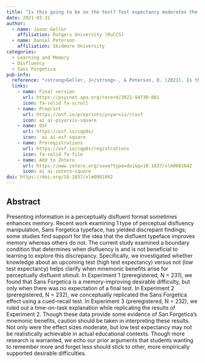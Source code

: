 ```yaml
---
title: "Is this going to be on the test? Test expectancy moderates the disfluency effect with Sans Forgetica"
date: 2021-03-31
author:
  - name: Jason Geller
    affiliation: Rutgers University (RuCCS)
  - name: Daniel Peterson
    affiliation: Skidmore University
categories: 
  - Learning and Memory
  - Disfluency
  - Sans Forgetica
pub-info:
  reference: "<strong>Geller, J</strong>., & Peterson, D. (2021). Is this going to be on the test? Test expectancy moderates the disfluency effect with sans forgetica. <em>Journal of Experimental Psychology: Learning, Memory, and Cognition <em>, 47(12), 1924–1938. https://doi.org/10.1037/xlm0001042"
  links:
    - name: Final version
      url: https://psycnet.apa.org/record/2021-94730-001
      icon: fa-solid fa-scroll
    - name: Preprint
      url: https://osf.io/preprints/psyarxiv/rcxvf
      icon: ai ai-psyarxiv-square
    - name: OSF
      url: https://osf.io/cqp6s/
      icon:  ai ai-osf-square
    - name: Preregistrations
      url: https://osf.io/cqp6s/registrations
      icon: fa-solid fa-file
    - name: Add to Zotero
      url: https://www.zotero.org/save?type=doi&q=10.1037/xlm0001042
      icon: ai ai-zotero-square
doi: https://doi.org/10.1037/xlm0001042
---
```


## Abstract

Presenting information in a perceptually disfluent format sometimes enhances memory. Recent work examining 1 type of perceptual disfluency manipulation, Sans Forgetica typeface, has yielded discrepant findings; some studies find support for the idea that the disfluent typeface improves memory whereas others do not. The current study examined a boundary condition that determines when disfluency is and is not beneficial to learning to explore this discrepancy. Specifically, we investigated whether knowledge about an upcoming test (high test expectancy) versus not (low test expectancy) helps clarify when mnemonic benefits arise for perceptually disfluent stimuli. In Experiment 1 (preregistered, N = 231), we found that Sans Forgetica is a memory-improving desirable difficulty, but only when there was no expectation of a final test. In Experiment 2 (preregistered, N = 232), we conceptually replicated the Sans Forgetica effect using a cued-recall test. In Experiment 3 (preregistered, N = 232), we ruled out a time-on-task explanation while replicating the results of Experiment 2. Though these data provide some evidence of San Forgetica’s mnemonic benefits, caution should be taken in interpreting these results. Not only were the effect sizes moderate, but low test expectancy may not be realistically achievable in actual educational contexts. Though more research is warranted, we echo our prior arguments that students wanting to remember more and forget less should stick to other, more empirically supported desirable difficulties.
